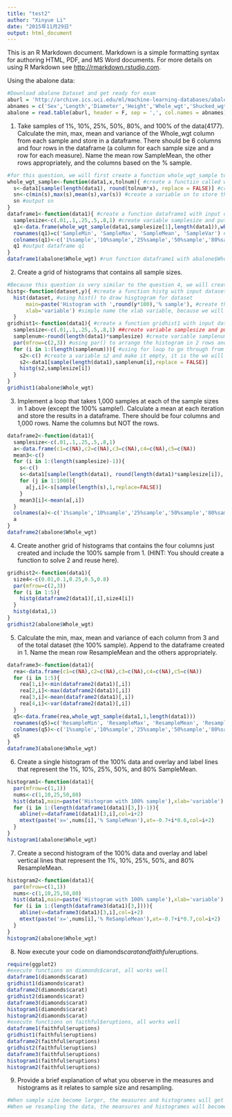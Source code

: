 ```yaml
---
title: "test2"
author: "Xinyue Li"
date: "2015年11月29日"
output: html_document
---
```


This is an R Markdown document. Markdown is a simple formatting syntax for authoring HTML, PDF, and MS Word documents. For more details on using R Markdown see <http://rmarkdown.rstudio.com>.

Using the abalone data:
```r
#Download abalone Dataset and get ready for exam
aburl = 'http://archive.ics.uci.edu/ml/machine-learning-databases/abalone/abalone.data' #store the dataset location into a variable aburl
abnames = c('Sex','Length','Diameter','Height','Whole_wgt','Shucked_wgt','Viscera_wgt','Shell_wgt','Rings')#create a variable abnames and put column names in it 
abalone = read.table(aburl, header = F, sep = ',', col.names = abnames) #create dataset ablane and read table from aburl web dataset without header, treat ',' as separator, and using the column names in abnames
```
1. Take samples of 1%, 10%, 25%, 50%, 80%, and 100% of the data(4177). Calculate the min, max, mean and variance of the Whole_wgt column from each sample and store in a dataframe. There should be 6 columns and four rows in the dataframe (a column for each sample size and a row for each measure). Name the mean row SampleMean, the other rows appropriately, and the columns based on the % sample.
```r
#for this question, we will first create a function whole_wgt_sample to take samples from the data as we want and calculate the min, max, mean and variance of the whole cholumn of sample we get. Then we use a function dataframe1 to put the results we get from whole_wgt_sample with 5 kinds of sample sizes together into a dataframe, rename the row and column names and output the dataframe.
whole_wgt_sample<-function(data1,x,tolnum){ #create a functiin called whole_wgt_sample with data1, x and tolnum inputs. data1 means the data we use, x is the samplesize and tolnum is the total number of samples in data1
  s<-data1[sample(length(data1), round(tolnum*x), replace = FALSE)] #create a variable s and use it to store selected sample from data1 with samplesize we want without replacement
  sn<-c(min(s),max(s),mean(s),var(s)) #create a variable sn to store the min, max, mean and variance of s 
  sn #output sn
}
dataframe1<-function(data1){ #create a function dataframe1 with input data1 which means the data we use
  samplesize<-c(.01,.1,.25,.5,.8,1) #create variable samplesize and put the percentage of samplesize we want in it 
  q1<-data.frame(whole_wgt_sample(data1,samplesize[1],length(data1)),whole_wgt_sample(data1,samplesize[2],length(data1)),whole_wgt_sample(data1,samplesize[3],length(data1)),whole_wgt_sample(data1,samplesize[4],length(data1)),whole_wgt_sample(data1,samplesize[5],length(data1)),whole_wgt_sample(data1,samplesize[6],length(data1))) #create dataframe q1 and put the output of whole_wgt_sample with 5 kinds of sample sizes together into it
  rownames(q1)=c('SampleMin', 'SampleMax', 'SampleMean', 'SampleVar') #name q1 rows as required
  colnames(q1)<-c('1%sample','10%sample','25%sample','50%sample','80%sample','100%sample') #name q1 columns as required
  q1 #output dataframe q1
}
dataframe1(abalone$Whole_wgt) #run function dataframe1 with abalone$Whole_wgt data
```
2. Create a grid of histograms that contains all sample sizes.
```r
#Because this question is very similar to the question 4, we will create a small function that can be used in both questions first. This function will help to draw a well-organized histogram for the data we use. Then we create function gridhist1 to draw a grid of histograms for each sample size by using par() and a for loop function
histg<-function(dataset,y){ #create a function histg with input dataset and y, dataset is the data we use and y is the samplesize
  hist(dataset, #using hist() to draw hisgtogram for dataset 
      main=paste('Histogram with ',round(y*100),'% sample'), #create the title for histogram and mention input samplesize 
      xlab='variable') #simple name the xlab variable, because we will use it to other datas
  }
gridhist1<-function(data1){ #create a function gridhist1 with input data1
  samplesize<-c(.01,.1,.25,.5,.8,1) ##create variable samplesize and put the percentage of samplesize we want in it 
  samplenum<-round(length(data1)*samplesize) #create variable samplenum it is the number of samples we need to take for each samplesize
  par(mfrow=c(2,3)) #using par() to arrange the histogram in 2 rows and 3 columns
  for (i in 1:(length(samplenum))){ #using for loop to go through from the first sample number to the last
    s2<-c() #create a variable s2 and make it empty, it is the we will us it as a temporary variable to draw histogram.
    s2<-data1[sample(length(data1),samplenum[i],replace = FALSE)]
    histg(s2,samplesize[i])
  }
}
gridhist1(abalone$Whole_wgt)
```
3. Implement a loop that takes 1,000 samples at each of the sample sizes in 1 above (except the 100% sample!). Calculate a mean at each iteration and store the results in a dataframe. There should be four columns and 1,000 rows. Name the columns but NOT the rows.
```r
dataframe2<-function(data1){
  samplesize<-c(.01,.1,.25,.5,.8,1)
  a<-data.frame(c1=c(NA),c2=c(NA),c3=c(NA),c4=c(NA),c5=c(NA))
  mean3<-c()
  for (i in 1:(length(samplesize)-1)){
    s<-c()
    s<-data1[sample(length(data1), round(length(data1)*samplesize[i]), replace = FALSE)]
    for (j in 1:1000){
      a[j,i]<-s[sample(length(s),1,replace=FALSE)]
    }
    mean3[i]<-mean(a[,i])
  }
  colnames(a)<-c('1%sample','10%sample','25%sample','50%sample','80%sample')
  a
}
dataframe2(abalone$Whole_wgt)
```
4. Create another grid of histograms that contains the four columns just created and include the 100% sample from 1. (HINT: You should create a function to solve 2 and reuse here).
```r
gridhist2<-function(data1){
  size4<-c(0.01,0.1,0.25,0.5,0.8)
  par(mfrow=c(2,3))
  for (i in 1:5){
    histg(dataframe2(data1)[,i],size4[i])
  }
  histg(data1,1)
}
gridhist2(abalone$Whole_wgt)
```
5. Calculate the min, max, mean and variance of each column from 3 and of the total dataset (the 100% sample). Append to the dataframe created in 1. Name the mean row ResampleMean and the others appropriately.
```r
dataframe3<-function(data1){
  rea<-data.frame(c1=c(NA),c2=c(NA),c3=c(NA),c4=c(NA),c5=c(NA))
  for (i in 1:5){
    rea[1,i]<-min(dataframe2(data1)[,i])
    rea[2,i]<-max(dataframe2(data1)[,i])
    rea[3,i]<-mean(dataframe2(data1)[,i])
    rea[4,i]<-var(dataframe2(data1)[,i])
  }
  q5<-data.frame(rea,whole_wgt_sample(data1,1,length(data1)))
  rownames(q5)=c('ResampleMin', 'ResampleMax', 'ResampleMean', 'ResampleVar')
  colnames(q5)<-c('1%sample','10%sample','25%sample','50%sample','80%sample','100%sample')
  q5
}
dataframe3(abalone$Whole_wgt)
```
6. Create a single histogram of the 100% data and overlay and label lines that represent the 1%, 10%, 25%, 50%, and 80% SampleMean.
```r
histogram1<-function(data1){
  par(mfrow=c(1,1))
  nums<-c(1,10,25,50,80)
  hist(data1,main=paste('Histogram with 100% sample'),xlab='variable')
  for (i in 1:(length(dataframe1(data1)[3,])-1)){
    abline(v=dataframe1(data1)[3,i],col=i+2)
    mtext(paste('x=',nums[i],'% SampleMean'),at=-0.7+i*0.6,col=i+2)
  }
}
histogram1(abalone$Whole_wgt)
```
7. Create a second histogram of the 100% data and overlay and label vertical lines that represent the 1%, 10%, 25%, 50%, and 80% ResampleMean.
```r
histogram2<-function(data1){
  par(mfrow=c(1,1))
  nums<-c(1,10,25,50,80)
  hist(data1,main=paste('Histogram with 100% sample'),xlab='variable')
  for (i in 1:(length(dataframe3(data1)[3,]))){
    abline(v=dataframe3(data1)[3,i],col=i+2)
    mtext(paste('x=',nums[i],'% ReSampleMean'),at=-0.7+i*0.7,col=i+2)
  }
}
histogram2(abalone$Whole_wgt)
```
8. Now execute your code on diamonds$carat and faithful$eruptions.
```r
require(ggplot2)
#execute functions on diamonds$carat, all works well
dataframe1(diamonds$carat)
gridhist1(diamonds$carat)
dataframe2(diamonds$carat)
gridhist2(diamonds$carat)
dataframe3(diamonds$carat)
histogram1(diamonds$carat)
histogram2(diamonds$carat)
#execute functions on faithful$eruptions, all works well
dataframe1(faithful$eruptions)
gridhist1(faithful$eruptions)
dataframe2(faithful$eruptions)
gridhist2(faithful$eruptions)
dataframe3(faithful$eruptions)
histogram1(faithful$eruptions)
histogram2(faithful$eruptions)
```
9. Provide a brief explanation of what you observe in the measures and histograms as it relates to sample size and resampling.
```r
#When sample size become larger, the measures and histogrames will get more stable and closer to the measures and histogrames of full dataset
#When we resampling the data, the meansures and histogrames will become more stable but won't be closer to the full dataset
```

